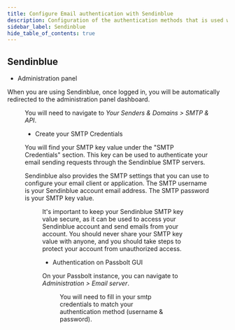 ```yaml
---
title: Configure Email authentication with Sendinblue
description: Configuration of the authentication methods that is used with SMTP for Sendinblue
sidebar_label: Sendinblue
hide_table_of_contents: true
---
```


<EmailServerConfigurationIntroduction/>

## Sendinblue

- Administration panel

When you are using Sendinblue, once logged in, you will be automatically redirected to the administration panel dashboard.

<Figure
  src="/img/help/2023/02/smtp-sendinblue-credentials-panel.png"
  caption="Sendinblue - SMTP Credentials Panel"
  alt="Sendinblue - SMTP Credentials Panel"
/>

You will need to navigate to *Your Senders & Domains > SMTP & API*.

- Create your SMTP Credentials

You will find your SMTP key value under the "SMTP Credentials" section. This key can be used to authenticate your email sending requests through the Sendinblue SMTP servers.

Sendinblue also provides the SMTP settings that you can use to configure your email client or application. The SMTP username is your Sendinblue account email address. The SMTP password is your SMTP key value.

<Figure
  src="/img/help/2023/02/smtp-sendinblue-credentials-example.png"
  caption="Sendinblue - SMTP Credentials"
  alt="Sendinblue - SMTP Credentials "
/>

It's important to keep your Sendinblue SMTP key value secure, as it can be used to access your Sendinblue account and send emails from your account. You should never share your SMTP key value with anyone, and you should take steps to protect your account from unauthorized access.

- Authentication on Passbolt GUI

On your Passbolt instance, you can navigate to *Administration > Email server*.

<Figure
  src="/img/help/2023/02/smtp-sendgrid-authentication.png"
  caption="Passbolt - Email authentication"
  alt="Passbolt - Email authentication"
/>

You will need to fill in your smtp credentials to match your authentication method (username & password).

<TestYourEmailConfiguration/>
